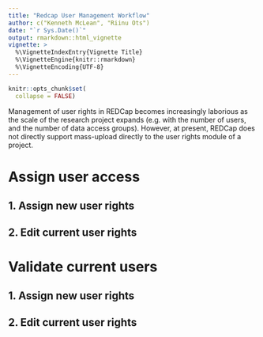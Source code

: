 ```yaml
---
title: "Redcap User Management Workflow"
author: c("Kenneth McLean", "Riinu Ots")
date: "`r Sys.Date()`"
output: rmarkdown::html_vignette
vignette: >
  %\VignetteIndexEntry{Vignette Title}
  %\VignetteEngine{knitr::rmarkdown}
  %\VignetteEncoding{UTF-8}
---
```


```r
knitr::opts_chunk$set(
  collapse = FALSE)
```

Management of user rights in REDCap becomes increasingly laborious as the scale of the research project expands (e.g. with the number of users, and the number of data access groups). However, at present, REDCap does not directly support mass-upload directly to the user rights module of a project.

# Assign user access
## 1. Assign new user rights

## 2. Edit current user rights



# Validate current users
## 1. Assign new user rights

## 2. Edit current user rights

